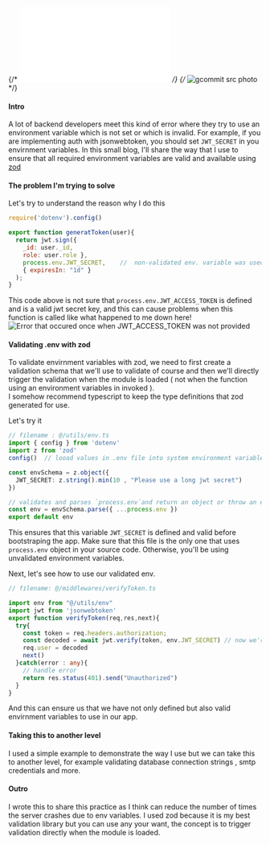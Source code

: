 
{/* ![How to use gcommit](img.src) */}
{/* <Image src={img.src} alt="gcommit src photo" width={400} height={300} className="w-full rounded-lg my-4" /> */}
<BlogTitle releaseDate="Oct 2023" id="validating-environment-variables" title="Validating environment variables" readTime="3 min" description="The way that I use to prevent errors in production that are caused by undefined and or environment variables" language="typescript"/>

#### Intro
A lot of backend developers meet this kind of error where they try to use an environment variable which is not set or which is 
invalid. For example, if you are implementing auth with jsonwebtoken, you should set `JWT_SECRET` in you envirnment variables. In this small blog, I'll share the way that I use 
to ensure that all required environment variables are valid and available using [zod](https://zod.dev)

#### The problem I'm trying to solve

Let's try to understand the reason why I do this
```javascript
require('dotenv').config()

export function generatToken(user){
  return jwt.sign({ 
    _id: user._id,
    role: user.role },
    process.env.JWT_SECRET,    //  non-validated env. variable was used here
    { expiresIn: "1d" }
  );
}
```
This code above is not sure that `process.env.JWT_ACCESS_TOKEN` is defined and is a valid jwt secret key, and this
can cause problems when this function is called like what happened to me down here!
![Error that occured once when JWT_ACCESS_TOKEN was not provided](/var-env-vars.png)

#### Validating .env with zod
To validate envirnment variables with zod, we need to first create a validation schema that we'll use to validate of course and then we'll directly trigger
the validation when the module is loaded ( not when the function using an environment variables in invoked ).  
I somehow recommend typescript to keep the type definitions that zod generated for use.

Let's try it
```typescript
// filename : @/utils/env.ts
import { config } from 'dotenv'
import z from 'zod'
config()  // looad values in .env file into system environment variables

const envSchema = z.object({
  JWT_SECRET: z.string().min(10 , "Please use a long jwt secret")
})

// validates and parses `process.env`and return an object or throw an error when the variables are invalid
const env = envSchema.parse({ ...process.env })
export default env  
```
This ensures that this variable `JWT_SECRET` is defined and valid before bootstraping the app. Make sure that this file is the only one that uses `process.env` object in your source code. Otherwise, you'll be using unvalidated environment variables.

Next, let's see how to use our validated env.
```typescript 
// filename: @/middlewares/verifyToken.ts

import env from "@/utils/env"
import jwt from 'jsonwebtoken'
export function verifyToken(req,res,next){
  try{
    const token = req.headers.authorization;
    const decoded = await jwt.verify(token, env.JWT_SECRET) // now we're sure that this is available and valid
    req.user = decoded
    next()
  }catch(error : any){
    // handle error
    return res.status(401).send("Unauthorized")
  }
}
```
And this can ensure us that we have not only defined but also valid envirnment variables to use in our app.

#### Taking this to another level
I used a simple example to demonstrate the way I use but we can take this to another level, for example validating database connection strings , smtp credentials and more.


#### Outro
I wrote this to share this practice as I think can reduce the number of times the server crashes due to env variables. I used zod because 
it is my best validation library but you can use any your want, the concept is to trigger validation directly when the module is loaded.